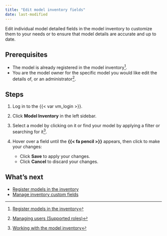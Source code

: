 ```yaml
---
title: "Edit model inventory fields"
date: last-modified
---
```


Edit individual model detailed fields in the model inventory to customize them to your needs or to ensure that model details are accurate and up to date. 

## Prerequisites

- The model is already registered in the model inventory[^1].
- You are the model owner for the specific model you would like edit the details of, or an administrator[^2].

## Steps

<!--- NR TO DO Check with Mehdi: these steps didn't work for me, can't edit. Wrong permissions maybe? --->

1. Log in to the {{< var vm_login >}}.

2. Click **Model Inventory** in the left sidebar. 

3. Select a model by clicking on it or find your model by applying a filter or searching for it[^3].

4. Hover over a field until the **{{< fa pencil >}}** appears, then click to make your changes:  

   - Click **Save** to apply your changes.
   - Click **Cancel** to discard your changes.

<!---
## Troubleshooting

[Include any common issues or errors that may arise during the task and how to resolve them.]
--->

## What's next

- [Register models in the inventory](register-models-in-inventory.qmd)
- [Manage inventory custom fields](manage-inventory-custom-fields.qmd)


<!-- FOOTNOTES -->

[^1]: [Register models in the inventory](register-models-in-inventory.qmd)

[^2]: [Managing users (Supported roles)](/guide/configuration/managing-users.qmd#supported-roles)

[^3]: [Working with the model inventory](/guide/model-inventory/working-with-model-inventory.qmd#search-filter-and-sort-models)
